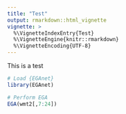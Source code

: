 ```yaml
---
title: "Test"
output: rmarkdown::html_vignette
vignette: >
  %\VignetteIndexEntry{Test}
  %\VignetteEngine{knitr::rmarkdown}
  %\VignetteEncoding{UTF-8}
---
```


This is a test

```r
# Load {EGAnet}
library(EGAnet)

# Perform EGA
EGA(wmt2[,7:24])
```
